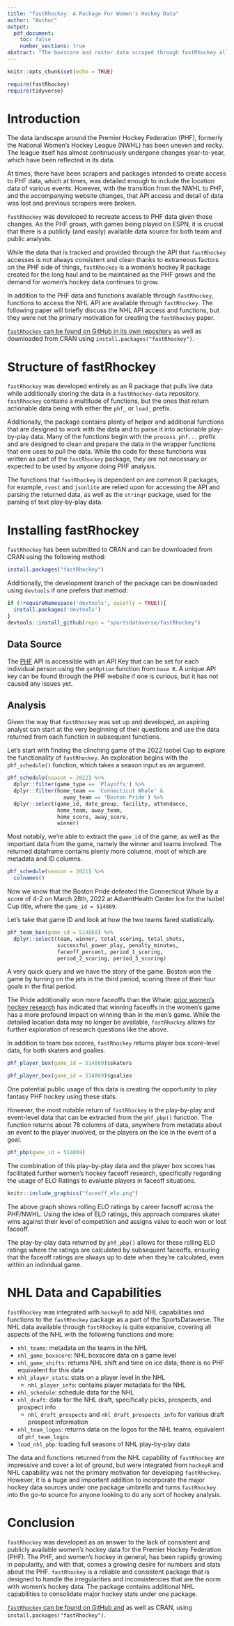 ---
title: "fastRhockey: A Package For Women's Hockey Data"
author: "Author"
output: 
  pdf_document:
    toc: false
    number_sections: true
abstract: "The boxscore and roster data scraped through fastRhockey allows for the aggregation of summary statistics and enable fantasy PHF hockey to be played. The processed play-by-play data fastRhockey delivers contains every event that occurs within a PHF game, the primary/secondary players, as well as player-on-ice data for goals. fastRhockey was designed to increase access to women’s hockey data, and the data returned by the package enables the women’s hockey analytics space to grow, replicating and reproducing work done regarding men’s hockey, as well as novel research specific to the PHF. fastRhockey was developed as a part of the SportsDataverse universe, and was merged with hockeyR to include NHL data and capabilities under the fastRhockey umbrella, with plans to continue building out women’s hockey functions as the women’s hockey landscape grows."
---

```{r setup, include=FALSE}
knitr::opts_chunk$set(echo = TRUE)

require(fastRhockey)
require(tidyverse)
```

# Introduction               

The data landscape around the Premier Hockey Federation (PHF), formerly the National Women's Hockey League (NWHL) has been uneven and rocky. The league itself has almost continuously undergone changes year-to-year, which have been reflected in its data.              

At times, there have been scrapers and packages intended to create access to PHF data, which at times, was detailed enough to include the location data of various events. However, with the transition from the NWHL to PHF, and the accompanying website changes, that API access and detail of data was lost and previous scrapers were broken.          

`fastRhockey` was developed to recreate access to PHF data given those changes. As the PHF grows, with games being played on ESPN, it is crucial that there is a publicly (and easily) available data source for both team and public analysts.                

While the data that is tracked and provided through the API that `fastRhockey` accesses is not always consistent and clean thanks to extraneous factors on the PHF side of things, `fastRhockey` is a women's hockey R package created for the long haul and to be maintained as the PHF grows and the demand for women's hockey data continues to grow.                 

In addition to the PHF data and functions available through `fastRhockey`, functions to access the NHL API are available through `fastRhockey`. The following paper will briefly discuss the NHL API access and functions, but they were not the primary motivation for creating the `fastRhockey` paper.               

[`fastRhockey` can be found on GitHub in its own repository](https://github.com/sportsdataverse/fastRhockey) as well as downloaded from CRAN using `install.packages("fastRhockey")`. 

# Structure of fastRhockey             

`fastRhockey` was developed entirely as an R package that pulls live data while additionally storing the data in a `fastRhockey-data` repository. `fastRhockey` contains a multitude of functions, but the ones that return actionable data being with either the `phf_` or `load_` prefix.                                    

Additionally, the package contains plenty of helper and additional functions that are designed to work with the data and to parse it into actionable play-by-play data. Many of the functions begin with the `process_phf...` prefix and are designed to clean and prepare the data in the wrapper functions that one uses to pull the data. While the code for these functions was written as part of the `fastRhockey` package, they are not necessary or expected to be used by anyone doing PHF analysis.                                 

The functions that `fastRhockey` is dependent on are common R packages, for example, `rvest` and `jsonlite` are relied upon for accessing the API and parsing the returned data, as well as the `stringr` package, used for the parsing of text play-by-play data. 

# Installing fastRhockey                 

`fastRhockey` has been submitted to CRAN and can be downloaded from CRAN using the following method:

```r
install.packages("fastRhockey")
```

Additionally, the development branch of the package can be downloaded using `devtools` if one prefers that method:

```r
if (!requireNamespace('devtools', quietly = TRUE)){
  install.packages('devtools')
}
devtools::install_github(repo = "sportsdataverse/fastRhockey")
```

## Data Source               

The [PHF](https://www.premierhockeyfederation.com/) API is accessible with an API Key that can be set for each individual person using the `getOption` function from `base R`. A unique API key can be found through the  PHF website if one is curious, but it has not caused any issues yet.                

## Analysis                  

Given the way that `fastRhockey` was set up and developed, an aspiring analyst can start at the very beginning of their questions and use the data returned from each function in subsequent functions.            

Let's start with finding the clinching game of the 2022 Isobel Cup to explore the functionality of `fastRhockey`. An exploration begins with the `phf_schedule()` function, which takes a season input as an argument.               

```{r}
phf_schedule(season = 2022) %>%
  dplyr::filter(game_type == 'Playoffs') %>%
  dplyr::filter(home_team == 'Connecticut Whale' &
                  away_team == 'Boston Pride') %>%
  dplyr::select(game_id, date_group, facility, attendance, 
                home_team, away_team, 
                home_score, away_score,
                winner)
```

Most notably, we're able to extract the `game_id` of the game, as well as the important data from the game, namely the winner and teams involved. The returned dataframe contains plenty more columns, most of which are metadata and ID columns.

```{r}
phf_schedule(season = 2021) %>%
  colnames()
```

Now we know that the Boston Pride defeated the Connecticut Whale by a score of 4-2 on March 28th, 2022 at AdventHealth Center Ice for the Isobel Cup title, where the `game_id = 514869`.            

Let's take that game ID and look at how the two teams fared statistically.                 

```{r}
phf_team_box(game_id = 514869) %>%
  dplyr::select(team, winner, total_scoring, total_shots,
                successful_power_play, penalty_minutes,
                faceoff_percent, period_1_scoring,
                period_2_scoring, period_3_scoring)
```

A very quick query and we have the story of the game. Boston won the game by turning on the jets in the third period, scoring three of their four goals in the final period.             

The Pride additionally won more faceoffs than the Whale; [prior women's hockey research](https://hockey-graphs.com/2021/04/14/how-important-are-faceoffs-to-possession-in-womens-hockey/) has indicated that winning faceoffs  in the women's game has a more profound impact on winning than in the men's game. While the detailed location data may no longer be available, `fastRhockey` allows for further exploration of research questions like the above.                    

In addition to team box scores, `fastRhockey` returns player box score-level data, for both skaters and goalies.

```{r}
phf_player_box(game_id = 514869)$skaters
```

```{r}
phf_player_box(game_id = 514869)$goalies
```

One potential public usage of this data is creating the opportunity to play fantasy PHF hockey using these stats.            

However, the most notable return of `fastRhockey` is the play-by-play and event-level data that can be extracted from the `phf_pbp()` function. The function returns about 78 columns of data, anywhere from metadata about an event to the player involved, or the players on the ice in the event of a goal.                               

```{r}
phf_pbp(game_id = 514869)
```

The combination of this play-by-play data and the player box scores has facilitated further women's hockey faceoff research, specifically regarding the usage of ELO Ratings to evaluate players in faceoff situations.                 

```{r, include=TRUE, echo=FALSE, out.width="67%", fig.cap="Rolling ELO Faceoff Ratings for the PHF.", fig.align='center'}
knitr::include_graphics("faceoff_elo.png")
```

The above graph shows rolling ELO ratings by career faceoff across the PHF/NWHL. Using the idea of ELO ratings, this approach compares skater wins against their level of competition and assigns value to each won or lost faceoff.                       

The play-by-play data returned by `phf_pbp()` allows for these rolling ELO ratings where the ratings are calculated by subsequent faceoffs, ensuring that the faceoff ratings are always up to date when they're calculated, even within an individual game.           

# NHL Data and Capabilities                                 

`fastRhockey` was integrated with `hockeyR` to add NHL capabilities and functions to the `fastRhockey` package as a part of the SportsDataverse. The NHL data available through `fastRhockey` is quite expansive, covering all aspects of the NHL with the following functions and more:                                 

- `nhl_teams`: metadata on the teams in the NHL
- `nhl_game_boxscore`: NHL boxscore data on a game level
- `nhl_game_shifts`: returns NHL shift and time on ice data; there is no PHF equivalent for this data
- `nhl_player_stats`: stats on a player level in the NHL
  - `nhl_player_info`: contains player metadata for the NHL
- `nhl_schedule`: schedule data for the NHL
- `nhl_draft`: data for the NHL draft, specifically picks, prospects, and prospect info
  - `nhl_draft_prospects` and `nhl_draft_prospects_info` for various draft prospect information
- `nhl_team_logos`: returns data on the logos for the NHL teams; equivalent of `phf_team_logos`
- `load_nhl_pbp`: loading full seasons of NHL play-by-play data                       

The data and functions returned from the NHL capability of `fastRhockey` are impressive and cover a lot of ground, but were integrated from `hockeyR` and NHL capability was not the primary motivation for developing `fastRhockey`. However, it is a huge and important addition to incorporate the major hockey data sources under one package umbrella and turns `fastRhockey` into the go-to source for anyone looking to do any sort of hockey analysis.                      

# Conclusion                

`fastRhockey` was developed as an answer to the lack of consistent and publicly available women's hockey data for the Premier Hockey Federation (PHF). The PHF, and women's hockey in general, has been rapidly growing in popularity, and with that, comes a growing desire for numbers and stats about the PHF. `fastRhockey` is a reliable and consistent package that is designed to handle the irregularities and inconsistencies that are the norm with women's hockey data. The package contains additional NHL capabilities to consolidate major hockey stats under one package.                    

[`fastRhockey` can be found on GitHub and](https://github.com/sportsdataverse/fastRhockey) as well as CRAN, using `install.packages("fastRhockey")`.


